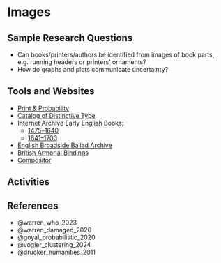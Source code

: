 # Images

## Sample Research Questions

- Can books/printers/authors be identified from images of book parts, e.g. running headers or printers' ornaments?
- How do graphs and plots communicate uncertainty?

## Tools and Websites

- [Print & Probability](https://printprobability.org/)
- [Catalog of Distinctive Type](https://cdt.library.cmu.edu/?pq_year_early=1644&pq_year_late=1715)
- Internet Archive Early English Books:
  - [1475–1640](https://archive.org/details/pub_early-english-books-1475-1640?tab=collection&sort=-reviewdate)
  - [1641–1700](https://archive.org/details/pub_early-english-books-1641-1700?tab=collection)
- [English Broadside Ballad Archive](https://ebba.english.ucsb.edu/)
- [British Armorial Bindings](https://armorial.bibsoc.org.uk/)
- [Compositor](https://compositor.bham.ac.uk/)

## Activities

## References

- @warren_who_2023
- @warren_damaged_2020
- @goyal_probabilistic_2020
- @vogler_clustering_2024
- @drucker_humanities_2011